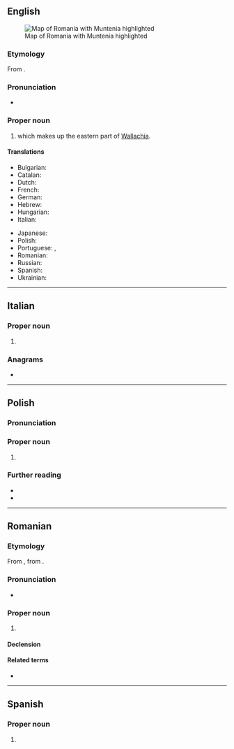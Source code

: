 {{also|Munténia|Muntênia}}
==English==
{{wikipedia}}
[[Image:Muntenia.svg|thumb|right|Map of Romania with Muntenia highlighted]]

===Etymology===
From {{etyl|ro|en}} {{m|ro|Muntenia}}.

===Pronunciation===
* {{IPA|en|/mʊnˈtɛni.ə/}}

===Proper noun===
{{en-proper noun}}

# {{place|en|historical region|in southern|c/Romania}} which makes up the eastern part of [[Wallachia]].

====Translations====
{{trans-top|region of Romania}}
* Bulgarian: {{t|bg|Мунте́ния|f}}
* Catalan: {{t|ca|Muntènia|f}}
* Dutch: {{t|nl|Muntenië|n}}
* French: {{t+|fr|Munténie|f}}
* German: {{t|de|Große Walachei|f}}
* Hebrew: {{t|he|מונטניה|f}}
* Hungarian: {{t|hu|Munténia}}
* Italian: {{t|it|Muntenia|f}}
{{trans-mid}}
* Japanese: {{t|ja|ムンテニア|tr=Muntenia}}
* Polish: {{t+|pl|Muntenia|f}}
* Portuguese: {{t|pt|Muntênia|f}} {{qualifier|Brazil}}, {{t|pt|Munténia|f}} {{qualifier|Portugal}}
* Romanian: {{t+|ro|Muntenia|f}}
* Russian: {{t|ru|Мунте́ния|f}}
* Spanish: {{t|es|Muntenia|f}}
* Ukrainian: {{t|uk|Мунте́нія|f}}
{{trans-bottom}}

----

==Italian==
{{wikipedia|lang=it}}

===Proper noun===
{{it-proper noun|f}}

# {{place|it|historical region|c/Romania|t=Muntenia}}

===Anagrams===
* {{anagrams|it|a=aeimnntu|inumante}}

----

==Polish==
{{wp|lang=pl}}

===Pronunciation===
{{pl-p|a=LL-Q809 (pol)-Olaf-Muntenia.wav}}

===Proper noun===
{{head|pl|proper noun|g=f}}

# {{place|pl|historical region|c/Romania|t=Muntenia}}

===Further reading===
* {{R:pl:WSJP}}
* {{R:pl:PWN}}

----

==Romanian==
{{wikipedia|lang=ro}}

===Etymology===
From {{af|ro|muntean|-ia}}, from {{m|ro|munte||mountain}}.

===Pronunciation===
* {{IPA|ro|[munˈte.ni.a]}}

===Proper noun===
{{ro-proper noun|f}}

# {{place|ro|historical region|c/Romania|t=Muntenia}}

====Declension====
{{ro-noun-f-ie|Munteni|n=sg}}

====Related terms====
* {{l|ro|muntenesc}}

----

==Spanish==
{{wikipedia|lang=es}}

===Proper noun===
{{es-proper noun|f}}

# {{place|es|historical region|in southern|c/Romania|t1=Muntenia}}
